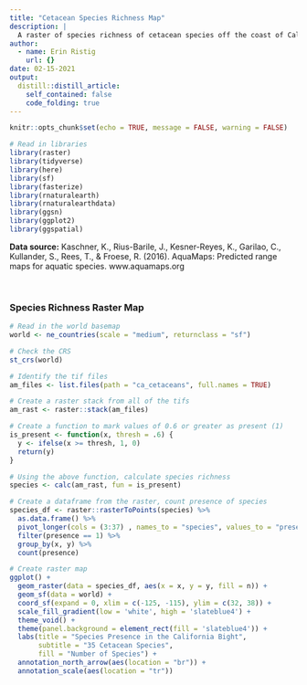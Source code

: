 ```yaml
---
title: "Cetacean Species Richness Map"
description: |
  A raster of species richness of cetacean species off the coast of California (in the California Bight) based on predicted range maps from Aquamaps.
author:
  - name: Erin Ristig
    url: {}
date: 02-15-2021
output:
  distill::distill_article:
    self_contained: false
    code_folding: true
---
```


```r
knitr::opts_chunk$set(echo = TRUE, message = FALSE, warning = FALSE)
```

```r
# Read in libraries
library(raster)
library(tidyverse)
library(here)
library(sf)
library(fasterize)
library(rnaturalearth)
library(rnaturalearthdata)
library(ggsn)
library(ggplot2)
library(ggspatial)

```

**Data source:** Kaschner, K., Rius-Barile, J., Kesner-Reyes, K., Garilao, C., Kullander, S., Rees, T., & Froese, R. (2016). AquaMaps: Predicted range maps for aquatic species. www.aquamaps.org

<br> 

### Species Richness Raster Map

```r
# Read in the world basemap
world <- ne_countries(scale = "medium", returnclass = "sf")

# Check the CRS
st_crs(world)

# Identify the tif files 
am_files <- list.files(path = "ca_cetaceans", full.names = TRUE)

# Create a raster stack from all of the tifs
am_rast <- raster::stack(am_files)

# Create a function to mark values of 0.6 or greater as present (1)
is_present <- function(x, thresh = .6) {
  y <- ifelse(x >= thresh, 1, 0)
  return(y)
}

# Using the above function, calculate species richness
species <- calc(am_rast, fun = is_present)

# Create a dataframe from the raster, count presence of species
species_df <- raster::rasterToPoints(species) %>%
  as.data.frame() %>% 
  pivot_longer(cols = (3:37) , names_to = "species", values_to = "presence") %>% 
  filter(presence == 1) %>% 
  group_by(x, y) %>% 
  count(presence)

```

```r

# Create raster map
ggplot() +
  geom_raster(data = species_df, aes(x = x, y = y, fill = n)) +
  geom_sf(data = world) +
  coord_sf(expand = 0, xlim = c(-125, -115), ylim = c(32, 38)) +
  scale_fill_gradient(low = 'white', high = 'slateblue4') +
  theme_void() +
  theme(panel.background = element_rect(fill = 'slateblue4')) +
  labs(title = "Species Presence in the California Bight",
       subtitle = "35 Cetacean Species",
       fill = "Number of Species") +
  annotation_north_arrow(aes(location = "br")) +
  annotation_scale(aes(location = "tr"))

```

